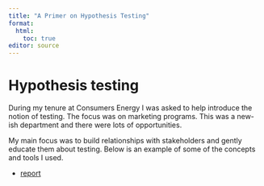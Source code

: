 ```yaml
---
title: "A Primer on Hypothesis Testing"
format:
  html:
    toc: true
editor: source
---
```


# Hypothesis testing

During my tenure at Consumers Energy I was asked to help introduce the notion of testing.
The focus was on marketing programs.
This was a new-ish department and there were lots of opportunities.

My main focus was to build relationships with stakeholders and gently educate them about testing.
Below is an example of some of the concepts and tools I used.

- [report](https://rpubs.com/kaladin_stormblessed/binomial_example_report)
